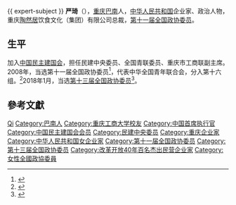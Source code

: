 {{ expert-subject }}
'''严琦'''（{{bd|1967年|11月|}}），[[重庆市|重庆]][[巴南区|巴南]]人，[[中华人民共和国|中华人民共和国]]企业家、政治人物，重庆[[陶然居|陶然居]]饮食文化（集团）有限公司总裁，[[第十一届全国政协委员|第十一届全国政协委员]]。

== 生平 ==
加入[[中国民主建国会|中国民主建国会]]，担任民建中央委员、全国青联委员、重庆市工商联副主席。2008年，当选第十一届全国政协委员<ref>{{cite news|title=第十一届全国政协委员名单|url=http://www.indaa.com.cn/zt/2009qglh/zxzs/200903/t20090303_127573.html|accessdate=2013-04-09|newspaper=新华社北京1月25日电 中国人民政治协商会议第十一届全国委员会委员名单(共2237人，2008年1月25日政协第十届全国委员会常务委员会第二十次会议通过)|date=2008年1月25日|deadurl=yes|archiveurl=https://web.archive.org/web/20130928014403/http://www.indaa.com.cn/zt/2009qglh/zxzs/200903/t20090303_127573.html|archivedate=2013年9月28日}}</ref>，代表中华全国青年联合会，分入第十六组。<ref>{{cite news|title=全国政协信息-严琦|url=http://www.cppcc.gov.cn/CMS/wylibary/showJcwyxtInfoWylibary.action?tabJcwyxt.guid=11W0006720&wytype=wjwy|accessdate=2013-04-11|newspaper=全国政协委员会|archive-date=2018-01-27|archive-url=https://web.archive.org/web/20180127202547/http://www.cppcc.gov.cn/CMS/wylibary/showJcwyxtInfoWylibary.action?tabJcwyxt.guid=11W0006720&wytype=wjwy|dead-url=no}}</ref>2018年1月，当选[[中国人民政治协商会议第十三届全国委员会委员名单|第十三届全国政协委员]]<ref>{{Cite web|url=http://sports.163.com/18/0126/06/D92BRKK400051C89.html|title=中国人民政治协商会议第十三届全国委员会委员名单|accessdate=2018-01-26|last=|work=网易|archive-url=https://web.archive.org/web/20180127143232/http://sports.163.com/18/0126/06/D92BRKK400051C89.html|archive-date=2018-01-27|dead-url=yes}}</ref>。

== 參考文獻 ==
{{reflist}}

{{中华人民共和国政治人物小作品}}

{{Authority control}}
{{DEFAULTSORT:Yan严}}
[[Category:严姓|Qi]]
[[Category:巴南人|Category:巴南人]]
[[Category:重庆工商大学校友|Category:重庆工商大学校友]]
[[Category:中国首席执行官|Category:中国首席执行官]]
[[Category:中国民主建国会会员|Category:中国民主建国会会员]]
[[Category:民建中央委员|Category:民建中央委员]]
[[Category:重庆企业家|Category:重庆企业家]]
[[Category:中华人民共和国女企业家|Category:中华人民共和国女企业家]]
[[Category:第十一届全国政协委员|Category:第十一届全国政协委员]]
[[Category:第十三届全国政协委员|Category:第十三届全国政协委员]]
[[Category:改革开放40年百名杰出民营企业家|Category:改革开放40年百名杰出民营企业家]]
[[Category:女性全國政協委員|Category:女性全國政協委員]]